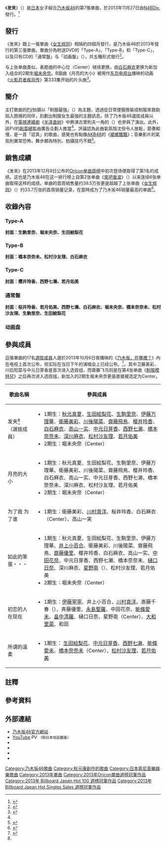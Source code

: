 {{Infobox song
| type       = single
| name       = 发夹
| artist     = [[乃木坂46|乃木坂46]]
| album      = 
| A-side     = 
| B-side     = 月亮的大小<br />为了我 为了谁（Type-A）<br />如此的笨蛋・・・（Type-B）<br />初恋的人在现在（Type-C）<br />所谓的善良（通常盤）<br />月亮的大小（TV EDIT）（动画盘）
| cover      = バレッタ A.jpg
| caption    = 初回限定盤 Type-A 封面
| released   = 2013年11月27日
| format     = [[單曲|CD單曲]]
| recorded   = 
| length     = 26分59秒（Type-A）<br/>25分30秒（Type-B）<br/>24分01秒（Type-C）<br/>25分54秒（通常盤）
| label      = [[Sony_Music_Records|N46Div.]]
| lyricist   = [[秋元康|秋元康]]
| composer   = {{link-ja|佐藤義弘|サイトウヨシヒロ}}（#1）<br/>{{link-ja|古川貴浩|古川貴浩}}（#2、通常盤 #3）<br/>[[杉山胜彦|杉山胜彦]]（Type-A #3）<br/>Akira Sunset（Type-B #3）<br/>{{link-ja|Hiroki Sagawa|Hiroki Sagawa from Asiatic Orchestra}}（Type-C #3）
| producer   = [[秋元康|秋元康]]
| certification = 
| chart_position = * 週榜第1名<small>（[[Oricon公信榜|Oricon]]）</small>
* 第1名<small>（[[Japan_Hot_100|Billboard Japan Hot 100]]）</small>
* 第1名<small>（Billboard Japan Hot Singles Sales）</small>
| chronology = [[乃木坂46|乃木坂46]]
| next_title = [[察覺時已是单戀|察覺時已是单戀]]
| next_year  = 2013
| prev_title = [[女生规则|女生规则]]
| prev_year  = 2013
| misc       = {{Extra musicsample | filename = 乃木坂46 Baretta.ogg | title = 《髮夾》節錄 | type = 單曲}}
}}
《'''发夹'''》（{{lang-ja|バレッタ}}）是[[日本|日本]]女子組合[[乃木坂46|乃木坂46]]的第7張單曲，於2013年11月27日由[[Sony_Music_Records|N46Div.]]發行。<ref>{{cite news|url=http://natalie.mu/music/news/102469|title=<span lang="ja">乃木坂46、2期生・堀未央奈センター曲は「バレッタ」</span>|date=2013-10-29|publisher=[[娜塔莉_(網站)|natalie]]|accessdate=2013-11-10|archive-date=2013-11-07|archive-url=https://web.archive.org/web/20131107045832/http://natalie.mu/music/news/102469|dead-url=no}}</ref>

== 發行 ==
《发夹》跟上一張單曲《[[女生规则|女生规则]]》相隔約四個月發行，是乃木坂46於2013年發行的第三張單曲。單曲分為附送DVD的「Type-A」、「Type-B」和「Type-C」，以及只有CD的「通常盤」与「动画盤」（{{lang|ja|アニメ盤}}），共五種形式發行<ref name="natalie20131101">{{cite news|url=http://natalie.mu/music/news/102622|title=<span lang="ja">乃木坂46「バレッタ」ジャケットコンセプトは“たまり場”</span>|newspaper=[[娜塔莉_(網站)|natalie]]|date=2013-11-01|accessdate=2013-11-10|archive-date=2013-11-06|archive-url=https://web.archive.org/web/20131106155349/http://natalie.mu/music/news/102622|dead-url=no}}</ref>。

与上张单曲类似，表题曲的中心位（Center）继续更换，由[[白石麻衣|白石麻衣]]更换为新加入组合的2期生[[堀未央奈|堀未央奈]]。B面曲《月亮的大小》被用作[[东京电视台|东京电视台]]播映的动画《[[火影忍者疾风传|火影忍者疾风传]]》第333集开始的片头曲<ref>{{cite news|url=http://news.searchina.ne.jp/disp.cgi?y=2013&d=1107&f=entertainment_1107_013.shtml|title=<span lang="ja">乃木坂46 アニメ『NARUTO』OP曲のMVで時代劇に挑戦＆『MUSIC FAIR』出演</span>|newspaper=[[新秦|新秦]]|date=2013-11-07|accessdate=2013-11-10|archive-date=2013-11-10|archive-url=https://web.archive.org/web/20131110130542/http://news.searchina.ne.jp/disp.cgi?y=2013&d=1107&f=entertainment_1107_013.shtml|dead-url=no}}</ref>。

== 簡介 ==
主打歌曲的[[MV|PV]]拍摄以「制服最強」（{{lang|ja|制服は最強である}}）為主題，透過從日常便服換裝成制服來救助陷入困境的同伴，刻劃出制服女生最強的主題訊息。除了乃木坂46選拔成員以外，在[[電視連續劇|電視連續劇]]《[[半泽直树|半泽直树]]》中飾演古里則夫一角的{{link-ja|手塚徹|手塚とおる}}（{{lang|ja|手塚とおる}}）也參與了演出。此外，該PV的[[創意總監|創意總監]]由廣告企劃人{{link-ja|權八成裕|権八成裕}}擔當<ref name=natalie20131101/>。評論認為此曲氣氛陰沈但令人放鬆，節奏較慢，是一首「認真」的歌曲，感覺也有點像[[AKB48|AKB48]]的《[[裙襬飄飄|裙襬飄飄]]》；音樂影片的氣氛則異常恐怖，舞步頗為特別，拍攝技巧不錯<ref>{{cite web|title=Girls and Guns and Barrettes|url=http://niaswonderland.blogspot.hk/2013/11/girls-and-guns-and-barrettes.html|publisher=Nia's Wonderland|accessdate=2014-06-18|date=2013-11-20|archive-date=2014-10-29|archive-url=https://web.archive.org/web/20141029234036/http://niaswonderland.blogspot.hk/2013/11/girls-and-guns-and-barrettes.html|dead-url=no}}</ref>。

== 銷售成績 ==
《发夹》在2013年12月9日公布的[[Oricon公信榜|Oricon单曲周榜]]中初次登场便取得了第1名的成绩。这也是乃木坂46在这一排行榜上自第2张单曲《[[來吧香波|來吧香波]]》（{{lang|ja|おいでシャンプー}}）以来连续6张单曲取得这样的成绩。单曲的首周销售量约39.5万张更是超越了上张单曲《[[女生规则|女生规则]]》（{{lang|ja|ガールズルール}}）约33.7万张的首周销量记录，在當時成为了乃木坂46销量最高的单曲<ref>{{Cite news|script-title=ja:【オリコン】乃木坂46、新センターでも首位 過去最高の初週39.5万枚|newspaper=ORICON STYLE|publisher=[[Oricon|Oricon]]|language=ja|date=2013-12-03|url=http://www.oricon.co.jp/news/2031529/full/|accessdate=2013-12-03|archive-date=2013-12-08|archive-url=https://web.archive.org/web/20131208060734/http://www.oricon.co.jp/news/2031529/full/|dead-url=no}}</ref>。

== 收錄內容 ==
=== Type-A === 
'''封面：生駒里奈、堀未央奈、生田絵梨花'''

{{tracklist
| headline        = CD
| title1          = 发夹
| note1           = {{lang|ja|バレッタ}}
| lyrics1         = [[秋元康|秋元康]]
| music1          = {{link-ja|佐藤義弘|サイトウヨシヒロ}}（{{lang|ja|サイトウヨシヒロ}}）
| arranger1       = 若田部誠
| length1         = 4:19
| title2          = 月亮的大小
| note2           = {{lang|ja|月の大きさ}}
| lyrics2         = 秋元康
| music2          = {{link-ja|古川貴浩|古川貴浩}}
| arranger2       = 古川貴浩
| length2         = 3:56 
| title3          = 为了我 为了谁
| note3           = {{lang|ja|私のために 誰かのために}}
| lyrics3         = 秋元康
| music3          = [[杉山胜彦|杉山胜彦]]
| arranger3       = 杉山胜彦、{{link-ja|有木龍郎|有木竜郎}}
| length3         = 5:14
| title4          = 发夹 
| note4           = off vocal ver.
| music4          = －
| arranger4       = －
| length4         = 
| title5          = 月亮的大小
| note5           = off vocal ver.
| music5          = －
| arranger5       = －
| length5         = 
| title6          = 为了我 为了谁
| note6           = off vocal ver.
| music6          = －
| arranger6       = －
| length6         = 
}}

{{tracklist
| headline        = DVD
| extra_column    = 导演
| title1          = 发夹
| note1           = Music Video
| extra1          = 
| title2          = 月亮的大小
| note2           = Music Video
| extra2          = {{link-ja|大久保拓朗|大久保拓朗}}
}}

=== Type-B === 
'''封面：橋本奈奈未、松村沙友理、白石麻衣'''

{{tracklist
| headline        = CD
| title1          = 发夹
| lyrics1         = 秋元康
| music1          = 佐藤義弘
| arranger1       = 若田部誠
| length1         = 4:19
| title2          = 月亮的大小
| lyrics2         = 秋元康
| music2          = 古川貴浩
| arranger2       = 古川貴浩
| length2         = 3:56 
| title3          = 哪有这么离谱的・・・
| note3           = {{lang|ja|そんなバカな・・・}}
| lyrics3         = 秋元康
| music3          = Akira Sunset
| arranger3       = Akira Sunset
| length3         = 4:29
| title4          = 发夹
| note4           = off vocal ver.
| music4          = －
| arranger4       = －
| length4         = 
| title5          = 月亮的大小
| note5           = off vocal ver.
| music5          = －
| arranger5       = －
| length5         = 
| title6          = 哪有这么离谱的・・・
| note6           = off vocal ver.
| music6          = －
| arranger6       = －
| length6         = 
}}

{{tracklist
| headline        = DVD 
| extra_column    = 导演
| title1          = 发夹
| note1           = Music Video
| extra1          = 
| title2          = 哪有这么离谱的・・・
| note2           = Music Video
| extra2          = [[丸山健志|丸山健志]]
}}

=== Type-C === 
'''封面：樱井玲香、西野七濑、若月佑美'''

{{tracklist
| headline        = CD
| title1          = 发夹
| lyrics1         = 秋元康
| music1          = 佐藤義弘
| arranger1       = 若田部誠
| length1         = 4:19
| title2          = 月亮的大小
| lyrics2         = 秋元康
| music2          = 古川貴浩
| arranger2       = 古川貴浩
| length2         = 3:56 
| title3          = 至今仍在寻找初恋之人
| note3           = {{lang|ja|初恋の人を今でも}}
| lyrics3         = 秋元康
| music3          = {{link-ja|Hiroki Sagawa|Hiroki Sagawa from Asiatic Orchestra}}
| arranger3       = Hiroki Sagawa
| length3         = 4:07
| title4          = 发夹
| note4           = off vocal ver.
| music4          = －
| arranger4       = －
| length4         = 
| title5          = 月亮的大小
| note5           = off vocal ver.
| music5          = －
| arranger5       = －
| length5         = 
| title6          = 至今仍在寻找初恋之人
| note6           = off vocal ver.
| music6          = －
| arranger6       = －
| length6         = 
}}

{{tracklist
| headline        = DVD
| extra_column    = 导演
| title1          = 发夹
| note1           = Music Video
| extra1          = 
| title2          = 至今仍在寻找初恋之人
| note2           = Music Video
| extra2          = {{link-ja|田所貴司|田所貴司}}
}}

=== 通常盤 === 
'''封面：桜井玲香、若月佑美、西野七濑、白石麻衣、堀未央奈、橋本奈奈未、松村沙友理、生駒里奈、生田絵梨花'''

{{tracklist
| headline        = CD
| title1          = 发夹
| lyrics1         = 秋元康
| music1          = 佐藤義弘
| arranger1       = 若田部誠
| length1         = 4:19
| title2          = 月亮的大小
| lyrics2         = 秋元康
| music2          = 古川貴浩
| arranger2       = 古川貴浩
| length2         = 3:56 
| title3          = 所谓的温柔
| note3           = {{lang|ja|やさしさとは}}
| lyrics3         = 秋元康
| music3          = 古川貴浩
| arranger3       = 古川貴浩
| length3         = 4:42
| title4          = 发夹
| note4           = off vocal ver.
| music4          = －
| arranger4       = －
| length4         = 
| title5          = 月亮的大小
| note5           = off vocal ver.
| music5          = －
| arranger5       = －
| length5         = 
| title6          = 所谓的温柔
| note6           = off vocal ver.
| music6          = －
| arranger6       = －
| length6         = 
}}

=== 动画盘 === 
{{tracklist
| headline        = CD
| title1          = 发夹
| lyrics1         = 秋元康
| music1          = 佐藤義弘
| arranger1       = 若田部誠
| length1         = 4:19
| title2          = 月亮的大小
| lyrics2         = 秋元康
| music2          = 古川貴浩
| arranger2       = 古川貴浩
| length2         = 3:56 
| title3          = 月亮的大小
| note3           = ～动画版～
| lyrics3         = 秋元康
| music3          = 
| arranger3       = 
| length3         = 
| title4          = 发夹
| note4           = off vocal ver.
| music4          = －
| arranger4       = －
| length4         = 
| title5          = 月亮的大小
| note5           = off vocal ver.
| music5          = －
| arranger5       = －
| length5         = 
}}

== 參與成員 ==
這張單曲的17名[[乃木坂46#選拔成員制|選拔成員]]人選於2013年10月6日夜播映的《[[乃木坂，在哪裡？|乃木坂，在哪裡？]]》內在电视上首次公布，但实际在当日下午的演唱会上已经公布。<ref name="natalie20131006">{{cite news|url=http://natalie.mu/music/news/100837|title=<span lang="ja">乃木坂46新選抜メンバー発表、センターは2期生・堀未央奈</span>|newspaper=[[娜塔莉_(網站)|natalie]]|date=2013-10-06|accessdate=2013-11-08|archive-date=2013-10-14|archive-url=https://web.archive.org/web/20131014220254/http://natalie.mu/music/news/100837|dead-url=no}}</ref>。其中卫藤美彩、川后阳菜与中元日芽香是首次进入选拔组，而齋藤飞鸟则是在第4张单曲《[[制服模特兒|制服模特兒]]》之后再次进入选拔组，新加入的2期生堀未央奈更是直接被选定为Center。

{| class="wikitable" 
|-
! 歌曲名稱 !! 參與成員
|-
|发夹<ref name="natalie20131006" /><br/>（選拔成員）||
* 1期生：[[秋元真夏|秋元真夏]]、[[生田絵梨花|生田絵梨花]]、[[生駒里奈|生駒里奈]]、[[伊藤万理華|伊藤万理華]]、[[衛藤美彩|衛藤美彩]]、[[川後陽菜|川後陽菜]]、[[齋藤飛鳥|齋藤飛鳥]]、[[樱井玲香|樱井玲香]]、[[白石麻衣|白石麻衣]]、[[高山一实|高山一实]]、[[中元日芽香|中元日芽香]]、[[西野七濑|西野七濑]]、[[橋本奈奈未|橋本奈奈未]]、[[深川麻衣|深川麻衣]]、[[松村沙友理|松村沙友理]]、[[若月佑美|若月佑美]]
* 2期生：堀未央奈（Center）
|-
|月亮的大小||
* 1期生：秋元真夏、生田絵梨花、生駒里奈、伊藤万理華、衛藤美彩、川後陽菜、齋藤飛鳥、樱井玲香、白石麻衣、高山一实、中元日芽香、西野七濑、橋本奈奈未、深川麻衣、松村沙友理、若月佑美
* 2期生：堀未央奈（Center）
|-
|为了我 为了谁||
* 1期生：衛藤美彩、[[川村真洋|川村真洋]]、桜井玲香、白石麻衣（Center）、高山一実
|-
|如此的笨蛋・・・||
* 1期生：秋元真夏、生田絵梨花、生駒里奈、伊藤万理華、[[井上小百合|井上小百合]]、衛藤美彩、川後陽菜、齋藤飛鳥、[[齋藤優里|齋藤優里]]、樱井玲香、白石麻衣、高山一实、[[中田花奈|中田花奈]]、中元日芽香、西野七瀬、橋本奈奈未、[[樋口日奈|樋口日奈]]、深川麻衣、[[星野南|星野南]]（{{lang|ja|星野みなみ}}）、松村沙友理、若月佑美
* 2期生：堀未央奈（Center）
|-
|初恋的人在现在||
* 1期生：[[伊藤寧寧|伊藤寧寧]]、井上小百合、[[川村真洋|川村真洋]]、斎藤千春（{{lang|ja|斎藤ちはる}}）、斉藤優里、[[永島聖羅|永島聖羅]]、中田花奈、[[能條愛未|能條愛未]]、[[畠中清羅|畠中清羅]]、樋口日奈、星野南（Center）、[[大和里菜|大和里菜]]、和田{{lang|ja|まあや}}
|-
|所谓的溫柔||
* 1期生： [[生田絵梨花|生田絵梨花]]、[[中元日芽香|中元日芽香]]、[[西野七濑|西野七濑]]、[[能條愛未|能條愛未]]、[[橋本奈奈未|橋本奈奈未]]（Center）、[[松村沙友理|松村沙友理]]、[[若月佑美|若月佑美]]
|}

== 註釋 ==
<div class="references-small">	
{{Notefoot}}
</div>

== 參考資料 ==
{{Reflist}}

== 外部連結 ==
* [http://www.nogizaka46.com/discography/ 乃木坂46官方網站] {{Wayback|url=http://www.nogizaka46.com/discography/ |date=20131128070446 }}
* [[YouTube|YouTube]] PV <small>（限日本地區觀看）</small>
* {{YouTube|bteM6Z7dOCU|发夹}}
* {{YouTube|9LKrDAPiy1Q|月亮的大小}}
* {{YouTube|QburF0JkORY|如此的笨蛋・・・}}
* {{YouTube|RCRJaeAbuuE|初恋的人在现在}}

{{乃木坂46}}
{{Oricon單曲週榜冠軍 (2013年)|2013年12月9日}}
{{Billboard JAPAN Hot 100 週榜冠軍 (2013年)|2013年12月9日}}
{{Billboard Japan Hot Singles Sales 週榜冠軍 (2013年)|2013年12月9日}}
{{DEFAULTSORT:Barrette}}

[[Category:乃木坂46歌曲|Category:乃木坂46歌曲]]
[[Category:秋元康創作的歌曲|Category:秋元康創作的歌曲]]
[[Category:日本索尼音樂娛樂歌曲|Category:日本索尼音樂娛樂歌曲]]
[[Category:2013年單曲|Category:2013年單曲]]
[[Category:2013年Oricon單曲週榜冠軍作品|Category:2013年Oricon單曲週榜冠軍作品]]
[[Category:2013年_Billboard_Japan_Hot_100_週榜冠軍作品|Category:2013年 Billboard Japan Hot 100 週榜冠軍作品]]
[[Category:2013年_Billboard_Japan_Hot_Singles_Sales_週榜冠軍作品|Category:2013年 Billboard Japan Hot Singles Sales 週榜冠軍作品]]